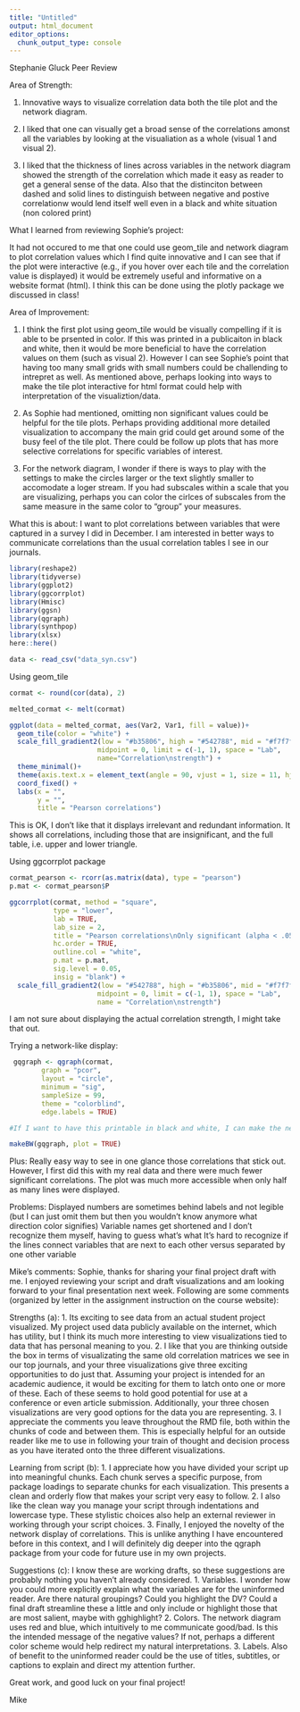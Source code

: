 ```yaml
---
title: "Untitled"
output: html_document
editor_options: 
  chunk_output_type: console
---
```


Stephanie Gluck Peer Review 

Area of Strength:

1) Innovative ways to visualize correlation data both the tile plot and the network diagram.

2) I liked that one can visually get a broad sense of the correlations amonst all the variables by looking at the visualiation as a whole (visual 1 and visual 2). 

3) I liked that the thickness of lines across variables in the network diagram showed the strength of the correlation which made it easy as reader to get a general sense of the data. Also that the distinciton between dashed and solid lines to distinguish between negative and postive correlationw would lend itself well even in a black and white situation (non colored print)

What I learned from reviewing Sophie's project: 

It had not occured to me that one could use geom_tile and network diagram to plot correlation values which I find quite innovative and I can see that if the plot were interactive (e.g., if you hover over each tile and the correlation value is displayed) it would be extremely useful and informative on a website format (html). I think this can be done using the plotly package we discussed in class! 

Area of Improvement: 

1) I think the first plot using geom_tile would be visually compelling if it is able to be prsented in color. If this was printed in a publicaiton in black and white, then it would be more beneficial to have the correlation values on them (such as visual 2). However I can see Sophie's point that having too many small grids with small numbers could be challending to intrepret as well. As mentioned above, perhaps looking into ways to make the tile plot interactive for html format could help with interpretation of the visualiztion/data.

2) As Sophie had mentioned, omitting non significant values could be helpful for the tile plots. Perhaps providing additional more detailed visualization to accompany the main grid could get around some of the busy feel of the tile plot. There could be follow up plots that has more selective correlations for specific variables of interest. 

3) For the network diagram, I wonder if there is ways to play with the settings to make the circles larger or the text slightly smaller to accomodate a loger stream. If you had subscales within a scale that you are visualizing, perhaps you can color the cirlces of subscales from the same measure in the same color to "group" your measures. 


What this is about:
I want to plot correlations between variables that were captured in a survey I did in December. I am interested in better ways to communicate correlations than the usual correlation tables I see in our journals.

```r

library(reshape2)
library(tidyverse)
library(ggplot2)
library(ggcorrplot)
library(Hmisc)
library(ggsn)
library(qgraph)
library(synthpop)
library(xlsx)
here::here()

data <- read_csv("data_syn.csv")

```

Using geom_tile

```r

cormat <- round(cor(data), 2)

melted_cormat <- melt(cormat)

ggplot(data = melted_cormat, aes(Var2, Var1, fill = value))+
  geom_tile(color = "white") +
  scale_fill_gradient2(low = "#b35806", high = "#542788", mid = "#f7f7f7", 
                      midpoint = 0, limit = c(-1, 1), space = "Lab", 
                      name="Correlation\nstrength") +
  theme_minimal()+ 
  theme(axis.text.x = element_text(angle = 90, vjust = 1, size = 11, hjust = 1)) + 
  coord_fixed() +
  labs(x = "",
       y = "",
       title = "Pearson correlations")

```

This is OK, I don't like that it displays irrelevant and redundant information. It shows all correlations, including those that are insignificant, and the full table, i.e. upper and lower triangle. 

Using ggcorrplot package 

```r

cormat_pearson <- rcorr(as.matrix(data), type = "pearson")
p.mat <- cormat_pearson$P

ggcorrplot(cormat, method = "square", 
           type = "lower", 
           lab = TRUE,
           lab_size = 2,
           title = "Pearson correlations\nOnly significant (alpha < .05) correlations shown",
           hc.order = TRUE,
           outline.col = "white",
           p.mat = p.mat,
           sig.level = 0.05,
           insig = "blank") + 
  scale_fill_gradient2(low = "#542788", high = "#b35806", mid = "#f7f7f7", 
                      midpoint = 0, limit = c(-1, 1), space = "Lab", 
                      name = "Correlation\nstrength")

```

I am not sure about displaying the actual correlation strength, I might take that out.


Trying a network-like display:

```r

 gqgraph <- qgraph(cormat, 
        graph = "pcor", 
        layout = "circle", 
        minimum = "sig", 
        sampleSize = 99, 
        theme = "colorblind",
        edge.labels = TRUE)

#If I want to have this printable in black and white, I can make the negative lines dashed

makeBW(gqgraph, plot = TRUE)

```

Plus: 
Really easy way to see in one glance those correlations that stick out. However, I first did this with my real data and there were much fewer significant correlations. The plot was much more accessible when only half as many lines were displayed. 

Problems: 
Displayed numbers are sometimes behind labels and not legible (but I can just omit them but then you wouldn't know anymore what direction color signifies)
Variable names get shortened and I don't recognize them myself, having to guess what's what
It's hard to recognize if the lines connect variables that are next to each other versus separated by one other variable 


Mike's comments:
Sophie, thanks for sharing your final project draft with me.  I enjoyed reviewing your script and draft visualizations and am looking forward to your final presentation next week.  Following are some comments (organized by letter in the assignment instruction on the course website):

Strengths (a):
1.  Its exciting to see data from an actual student project visualized.  My project used data publicly available on the internet, which has utility, but I think its much more interesting to view visualizations tied to data that has personal meaning to you.
2.  I like that you are thinking outside the box in terms of visualizating the same old correlation matrices we see in our top journals, and your three visualizations give three exciting opportunities to do just that.  Assuming your project is intended for an academic audience, it would be exciting for them to latch onto one or more of these.  Each of these seems to hold good potential for use at a conference or even article submission.  Additionally, your three chosen visualizations are very good options for the data you are representing.
3.  I appreciate the comments you leave throughout the RMD file, both within the chunks of code and between them.  This is especially helpful for an outside reader like me to use in following your train of thought and decision process as you have iterated onto the three different visualizations.
  

Learning from script (b):
1.  I appreciate how you have divided your script up into meaningful chunks.  Each chunk serves a specific purpose, from package loadings to separate chunks for each visualization.  This presents a clean and orderly flow that makes your script very easy to follow.
2.  I also like the clean way you manage your script through indentations and lowercase type.  These stylistic choices also help an external reviewer in working through your script choices.
3.  Finally, I enjoyed the novelty of the network display of correlations.  This is unlike anything I have encountered before in this context, and I will definitely dig deeper into the qgraph package from your code for future use in my own projects.


Suggestions (c):
I know these are working drafts, so these suggestions are probably nothing you haven't already considered.
1.  Variables.  I wonder how you could more explicitly explain what the variables are for the uninformed reader.  Are there natural groupings?  Could you highlight the DV?  Could a final draft streamline these a little and only include or highlight those that are most salient, maybe with gghighlight?
2.  Colors.  The network diagram uses red and blue, which intuitively to me communicate good/bad.  Is this the intended message of the negative values?  If not, perhaps a different color scheme would help redirect my natural interpretations.
3.  Labels.  Also of benefit to the uninformed reader could be the use of titles, subtitles, or captions to explain and direct my attention further.

Great work, and good luck on your final project!

Mike